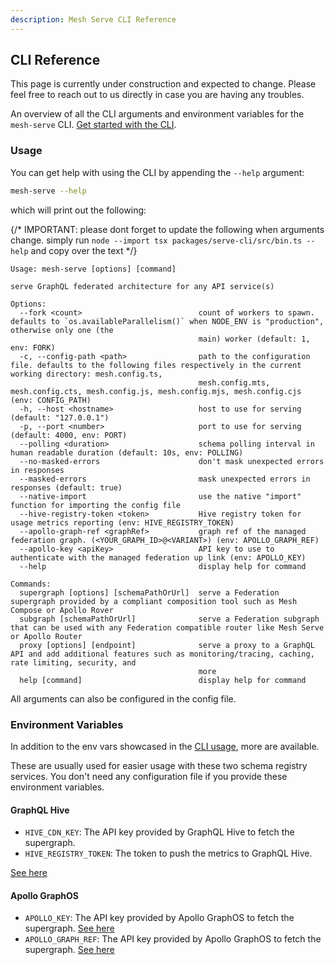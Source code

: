 ```yaml
---
description: Mesh Serve CLI Reference
---
```



## CLI Reference

<Callout>
  This page is currently under construction and expected to change. Please feel free to reach out to
  us directly in case you are having any troubles.
</Callout>

An overview of all the CLI arguments and environment variables for the `mesh-serve` CLI.
[Get started with the CLI](/v1/serve/introduction).

### Usage

You can get help with using the CLI by appending the `--help` argument:

```sh
mesh-serve --help
```

which will print out the following:

{/* IMPORTANT: please dont forget to update the following when arguments change. simply run `node --import tsx packages/serve-cli/src/bin.ts --help` and copy over the text */}

```
Usage: mesh-serve [options] [command]

serve GraphQL federated architecture for any API service(s)

Options:
  --fork <count>                          count of workers to spawn. defaults to `os.availableParallelism()` when NODE_ENV is "production", otherwise only one (the
                                          main) worker (default: 1, env: FORK)
  -c, --config-path <path>                path to the configuration file. defaults to the following files respectively in the current working directory: mesh.config.ts,
                                          mesh.config.mts, mesh.config.cts, mesh.config.js, mesh.config.mjs, mesh.config.cjs (env: CONFIG_PATH)
  -h, --host <hostname>                   host to use for serving (default: "127.0.0.1")
  -p, --port <number>                     port to use for serving (default: 4000, env: PORT)
  --polling <duration>                    schema polling interval in human readable duration (default: 10s, env: POLLING)
  --no-masked-errors                      don't mask unexpected errors in responses
  --masked-errors                         mask unexpected errors in responses (default: true)
  --native-import                         use the native "import" function for importing the config file
  --hive-registry-token <token>           Hive registry token for usage metrics reporting (env: HIVE_REGISTRY_TOKEN)
  --apollo-graph-ref <graphRef>           graph ref of the managed federation graph. (<YOUR_GRAPH_ID>@<VARIANT>) (env: APOLLO_GRAPH_REF)
  --apollo-key <apiKey>                   API key to use to authenticate with the managed federation up link (env: APOLLO_KEY)
  --help                                  display help for command

Commands:
  supergraph [options] [schemaPathOrUrl]  serve a Federation supergraph provided by a compliant composition tool such as Mesh Compose or Apollo Rover
  subgraph [schemaPathOrUrl]              serve a Federation subgraph that can be used with any Federation compatible router like Mesh Serve or Apollo Router
  proxy [options] [endpoint]              serve a proxy to a GraphQL API and add additional features such as monitoring/tracing, caching, rate limiting, security, and
                                          more
  help [command]                          display help for command
```

<Callout>All arguments can also be configured in the config file.</Callout>

### Environment Variables

In addition to the env vars showcased in the [CLI usage](#usage), more are available.

These are usually used for easier usage with these two schema registry services. You don't need any
configuration file if you provide these environment variables.

#### GraphQL Hive

- `HIVE_CDN_KEY`: The API key provided by GraphQL Hive to fetch the supergraph.
- `HIVE_REGISTRY_TOKEN`: The token to push the metrics to GraphQL Hive.

[See here](/v1/serve/schema-registry/hive#publishing-subgraphs-to-hive-cdn)

#### Apollo GraphOS

- `APOLLO_KEY`: The API key provided by Apollo GraphOS to fetch the supergraph.
  [See here](/v1/serve/schema-registry/graphos)
- `APOLLO_GRAPH_REF`: The API key provided by Apollo GraphOS to fetch the supergraph.
  [See here](/v1/serve/schema-registry/graphos)
